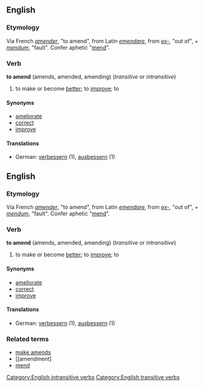 ==English==
===Etymology===
Via French ''[[amender]]'', "to amend", from Latin ''[[emendare]]'', from ''[[ex-]]'', "out of", + ''[[mendum]]'', "fault". Confer aphetic "[[mend]]".
=== Verb ===
'''to amend''' (amends, amended, amending) (''transitive'' or ''intransitive'')
# to make or become [[better]]; to [[improve]]; to 
====Synonyms====
*[[ameliorate]]
*[[correct]]
*[[improve]]
====Translations====
*German: [[verbessern]] (1), [[ausbessern]] (1)
==English==
===Etymology===
Via French ''[[amender]]'', "to amend", from Latin ''[[emendare]]'', from ''[[ex-]]'', "out of", + ''[[mendum]]'', "fault". Confer aphetic "[[mend]]".
=== Verb ===
'''to amend''' (amends, amended, amending) (''transitive'' or ''intransitive'')
# to make or become [[better]]; to [[improve]]; to 
====Synonyms====
*[[ameliorate]]
*[[correct]]
*[[improve]]
====Translations====
*German: [[verbessern]] (1), [[ausbessern]] (1)
===Related terms===
*[[make amends]]
*[[amendment]
*[[mend]]
[[Category:English intransitive verbs]]
[[Category:English transitive verbs]]